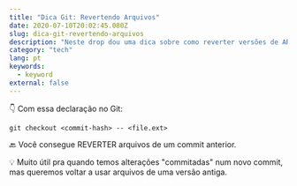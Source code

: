 ```yaml
---
title: "Dica Git: Revertendo Arquivos"
date: 2020-07-10T20:02:45.080Z
slug: dica-git-revertendo-arquivos
description: "Neste drop dou uma dica sobre como reverter versões de ARQUIVOS usando Git."
category: "tech"
lang: pt
keywords:
  - keyword
external: false
---
```



<Drop>

👇 Com essa declaração no Git:

`git checkout <commit-hash> -- <file.ext>`

🔙 Você consegue REVERTER arquivos de um commit anterior.

💡 Muito útil pra quando temos alterações "commitadas" num novo commit, mas queremos voltar a usar arquivos de uma versão antiga.

</Drop>
